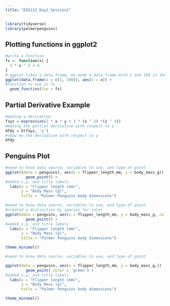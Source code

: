 ```yaml
---
title: "EDS212_Day2_Session2"
---
```


```r
library(tidyverse)
library(palmerpenguins)
```

## Plotting functions in ggplot2

```r
#write a function
fx <- function(x) {
  3 * x ^ 2 + 4
}
# ggplot likes a data frame, we made a data frame with 1 and 100 in the x column, c allows us to make a vector aka combine 1 and 100, we told what data to use, 
ggplot(data.frame(x = c(1, 100)), aes(x = x)) + 
#function to use is fx
  geom_function(fun = fx)

```

## Partial Derivative Example

```r
#making a derivative
fxyz = expression(2 * x * y + 3 * (x ^ 2) *(z ^ 3))
#making the partial derivative with respect to y
dfdy = D(fxyz, 'y')
#show me the derivative with respect to y
dfdy
```

## Penguins Plot

```r
#need to know data source, variables to use, and type of point
ggplot((data = penguins), aes(x = flipper_length_mm, y = body_mass_g)) +
         geom_point() + 
#added x,y, and title labels
  labs(x = "Flipper length (mm)",
       y = "Body Mass (g)",
       title = "Palmer Penguins body dimensions")

```

```r
#need to know data source, variables to use, and type of point
#created a distinction by species for color
ggplot(data = penguins, aes(x = flipper_length_mm, y = body_mass_g, color = species))  +
         geom_point() + 
#added x,y, and title labels
  labs(x = "Flipper length (mm)",
       y = "Body Mass (g)",
       title = "Palmer Penguins body dimensions")

theme_minimal()

```

```r
#need to know data source, variables to use, and type of point

ggplot(data = penguins, aes(x = flipper_length_mm, y = body_mass_g,))  +
         geom_point( color = 'green') + 
#added x,y, and title labels
  labs(x = "Flipper length (mm)",
       y = "Body Mass (g)",
       title = "Palmer Penguins body dimensions")

theme_minimal()
```

